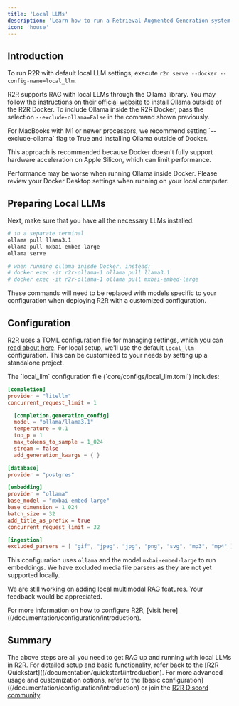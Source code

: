```yaml
---
title: 'Local LLMs'
description: 'Learn how to run a Retrieval-Augmented Generation system locally using R2R'
icon: 'house'
---
```


## Introduction

To run R2R with default local LLM settings, execute `r2r serve --docker --config-name=local_llm`.

R2R supports RAG with local LLMs through the Ollama library. You may follow the instructions on their [official website](https://ollama.com/) to install Ollama outside of the R2R Docker. To include Ollama inside the R2R Docker, pass the selection `--exclude-ollama=False` in the command shown previously. 

<Warning> 
For MacBooks with M1 or newer processors, we recommend setting `--exclude-ollama` flag to True and installing Ollama outside of Docker.

This approach is recommended because Docker doesn't fully support hardware acceleration on Apple Silicon, which can limit performance.
</Warning>

<Note>Performance may be worse when running Ollama inside Docker. Please review your Docker Desktop settings when running on your local computer.</Note>

## Preparing Local LLMs

Next, make sure that you have all the necessary LLMs installed:
```bash
# in a separate terminal
ollama pull llama3.1
ollama pull mxbai-embed-large
ollama serve

# when running ollama inisde Docker, instead:
# docker exec -it r2r-ollama-1 ollama pull llama3.1
# docker exec -it r2r-ollama-1 ollama pull mxbai-embed-large
```

These commands will need to be replaced with models specific to your configuration when deploying R2R with a customized configuration.

## Configuration

R2R uses a TOML configuration file for managing settings, which you can [read about here](/documentation/configuration/introduction). For local setup, we'll use the default `local_llm` configuration. This can be customized to your needs by setting up a standalone project.

<AccordionGroup>


<Accordion icon="gear" title="Local Configuration Details">
The `local_llm` configuration file (`core/configs/local_llm.toml`) includes:

```toml
[completion]
provider = "litellm"
concurrent_request_limit = 1

  [completion.generation_config]
  model = "ollama/llama3.1"
  temperature = 0.1
  top_p = 1
  max_tokens_to_sample = 1_024
  stream = false
  add_generation_kwargs = { }

[database]
provider = "postgres"

[embedding]
provider = "ollama"
base_model = "mxbai-embed-large"
base_dimension = 1_024
batch_size = 32
add_title_as_prefix = true
concurrent_request_limit = 32

[ingestion]
excluded_parsers = [ "gif", "jpeg", "jpg", "png", "svg", "mp3", "mp4" ]
```

This configuration uses `ollama` and the model `mxbai-embed-large` to run embeddings. We have excluded media file parsers as they are not yet supported locally.

<Note>
We are still working on adding local multimodal RAG features. Your feedback would be appreciated.
</Note>

</Accordion>

</AccordionGroup>

For more information on how to configure R2R, [visit here]((/documentation/configuration/introduction).

## Summary

The above steps are all you need to get RAG up and running with local LLMs in R2R. For detailed setup and basic functionality, refer back to the [R2R Quickstart]((/documentation/quickstart/introduction). For more advanced usage and customization options, refer to the [basic configuration]((/documentation/configuration/introduction) or join the [R2R Discord community](https://discord.gg/p6KqD2kjtB).